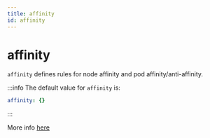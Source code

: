 ```yaml
---
title: affinity
id: affinity
---
```


# affinity

`affinity` defines rules for node affinity and pod affinity/anti-affinity.

:::info
The default value for `affinity` is:

```yaml
affinity: {}
```

:::

More info [here](https://kubernetes.io/docs/concepts/scheduling-eviction/assign-pod-node/)
